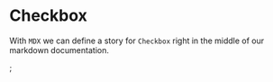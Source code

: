 
<Meta title="MDX/Craftsperson" component={Craftsperson} />

# Checkbox

With `MDX` we can define a story for `Checkbox` right in the middle of our
markdown documentation.

<Preview>
  <Story name="all checkboxes">
    <form>
      <Craftsperson
          craftsperson={{id: 1, firstName: "Arnaud", lastName: "CLAUDEEL"}}
          craftspeople={[]}
        />;
    </form>
  </Story>
</Preview>